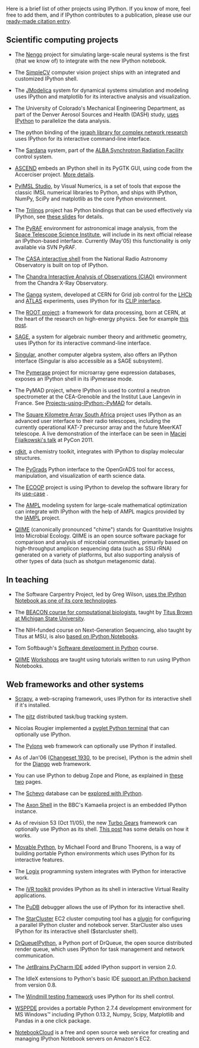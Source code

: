 Here is a brief list of other projects using IPython.  If you know of more, feel free to add them, and if IPython contributes to a publication, please use our [http://ipython.org/citing.html ready-made citation entry].

== Scientific computing projects ==

* The [http://nengo.ca/docs/html/advanced/ipython_notebook.html Nengo] project for simulating large-scale neural systems is the first (that we know of) to integrate with the new IPython notebook.

* The [http://www.simplecv.org SimpleCV] computer vision project ships with an integrated and customized IPython shell.

* The [http://www.jmodelica.org JModelica] system for dynamical systems simulation and modeling uses IPython and matplotlib for its interactive analysis and visualization.

* The University of Colorado's Mechanical Engineering Department, as part of the Denver Aerosol Sources and Health (DASH) study, [http://www.microsoft.com/casestudies/Case_Study_Detail.aspx?CaseStudyID=4000007661 uses IPython] to parallelize the data analysis.

* The python binding of the [http://igraph.sourceforge.net igraph library for complex network research] uses IPython for its interactive command-line interface.

* The [http://www.sardana-controls.org Sardana] system, part of the [http://www.cells.es/ ALBA Synchrotron Radiation Facility] control system.

* [http://ascend.cheme.cmu.edu/ ASCEND] embeds an IPython shell in its PyGTK GUI, using code from the Accerciser project. [http://ascendwiki.cheme.cmu.edu/Python_console_support More details].

* [http://www.vni.com/products/imsl/pyimslstudio/overview.php PyIMSL Studio], by Visual Numerics, is a set of tools that expose the classic IMSL numerical libraries to Python, and ships with IPython, NumPy, SciPy and matplotlib as the core Python environment.

* The [http://trilinos.sandia.gov Trilinos] project has Python bindings that can be used effectively via IPython, see [http://ipython.scipy.org/talks/Trilinos-IPython.pdf these slides] for details.

* The [http://www.stsci.edu/resources/software_hardware/pyraf PyRAF] environment for astronomical image analysis, from the [http://www.stsci.edu/ Space Telescope Science Institute], will include in its next official release an IPython-based interface.  Currently (May'05) this functionality is only available via SVN PyRAF.

* The [http://casa.nrao.edu/demo1.shtml CASA interactive shell] from the National Radio Astronomy Observatory is built on top of IPython.

* The [http://cxc.harvard.edu/ciao Chandra Interactive Analysis of Observations (CIAO)] environment from the Chandra X-Ray Observatory.

* The [http://ganga.web.cern.ch/ganga Ganga] system, developed at CERN for Grid job control for the [http://lhcb.web.cern.ch/lhcb LHCb] and [http://atlas.web.cern.ch/Atlas/index.html ATLAS] experiments, uses IPython for its [http://ganga.web.cern.ch/ganga/user/v4/CLIP CLIP interface].

* The [http://root.cern.ch/drupal/content/discovering-root ROOT project]: a framework for data processing, born at CERN, at the heart of the research on high-energy physics. See for example [http://root.cern.ch/drupal/content/ipython-notebooks-and-root-0 this post].

* [http://www.sagemath.org/ SAGE], a system for algebraic number theory and arithmetic geometry, uses IPython for its interactive command-line interface.

* [http://www.singular.uni-kl.de/ Singular], another computer algebra system, also offers an IPython interface (Singular is also accessible as a SAGE subsystem).

* The [http://pymerase.sourceforge.net/ Pymerase] project for microarray gene expression databases, exposes an IPython shell in its iPymerase mode.

* The PyMAD project, where IPython is used to control a neutron spectrometer at the CEA-Grenoble and the Institut Laue Langevin in France.  See [[Projects-using-IPython:-PyMAD]] for details.

* The [http://www.ska.ac.za Square Kilometre Array South Africa] project uses IPython as an advanced user interface to their radio telescopes, including the currently operational KAT-7 precursor array and the future MeerKAT telescope. A live demonstration of the interface can be seen in [http://pycon.blip.tv/file/4881233 Maciej Fijalkowski's talk] at PyCon 2011.

* [http://code.google.com/p/rdkit/wiki/IPythonIntegration rdkit], a chemistry toolkit, integrates with IPython to display molecular structures.

* The [http://opengrads.org/wiki/index.php?title=Python_Interface_to_GrADS PyGrads] Python interface to the OpenGrADS tool for access, manipulation, and visualization of earth science data.

* The [http://tw.rpi.edu/web/project/ECOOP ECOOP] project is using IPython to develop the software library for its [http://tw.rpi.edu/web/doc/ICES_2012 use-case] .

* The [http://www.ampl.com/ AMPL] modeling system for large-scale mathematical optimization can integrate with IPython with the help of AMPL magics provided by the [https://github.com/vitaut/iampl IAMPL] project.

* [http://www.qiime.org QIIME] (canonically pronounced "chime") stands for Quantitative Insights Into Microbial Ecology. QIIME is an open source software package for comparison and analysis of microbial communities, primarily based on high-throughput amplicon sequencing data (such as SSU rRNA) generated on a variety of platforms, but also supporting analysis of other types of data (such as shotgun metagenomic data).

== In teaching ==

* The Software Carpentry Project, led by Greg Wilson, [http://software-carpentry.org/blog/2013/03/using-notebook-as-a-teaching-tool.html uses the IPython Notebook as one of its core technologies].

* The [http://ged.msu.edu/angus/beacon-2012/ BEACON course for computational biologists], taught by [http://ged.msu.edu/ Titus Brown at Michigan State University].

* The NIH-funded course on Next-Generation Sequencing, also taught by Titus at MSU, is also [https://github.com/ngs-docs/ngs-notebooks based on IPython Notebooks].

* Tom Softbaugh's [http://www.softbaugh.com/courses/python1/ Software development in Python] course.

* [http://www.qiime.org QIIME] [https://docs.google.com/spreadsheet/ccc?key=0AvglGXLayhG7dDB2UFBXcW5Vd1VFT25fWWRtVUprclE&usp=drive_web#gid=0 Workshops] are taught using tutorials written to run using IPython Notebooks.

== Web frameworks and other systems ==

* [http://readthedocs.org/docs/scrapy/en/latest/topics/shell.html Scrapy], a web-scraping framework, uses IPython for its interactive shell if it's installed.

* The [http://pitz.tplus1.com/ pitz] distributed task/bug tracking system.

* Nicolas Rougier implemented a [http://www.loria.fr/~rougier/pyglet-terminal.html pyglet Python terminal] that can optionally use IPython.

* The [http://pylonshq.com/ Pylons] web framework can optionally use IPython if installed.

* As of Jan'06 ([http://code.djangoproject.com/changeset/1930 Changeset 1930], to be precise), IPython is the admin shell for the [http://www.djangoproject.com/ Django] web framework.

* You can use IPython to debug Zope and Plone, as explained in [http://michaelthornhill.blogspot.com/2005/08/team-development-with-plone-zope-zeo.html these] [http://michaelthornhill.blogspot.com/2005/09/how-to-debug-zopeplone-with-ide.html two] pages.

* The [http://schevo.org/ Schevo] database can be [http://orbtech.com/blog/schevo/got-ipython explored with IPython].

* The [http://kamaelia.sourceforge.net/AxonShell.html Axon Shell] in the BBC's Kamaelia project is an embedded IPython instance.

* As of revision 53 (Oct 11/05), the new [http://www.turbogears.org/ Turbo Gears] framework can optionally use IPython as its shell.  [http://www.twistedrails.org/blog/2005/11/13/editing-modelpy-from-ipython-via-tg-admin-shell/ This post] has some details on how it works.

* [http://www.voidspace.org.uk/python/movpy Movable Python], by Michael Foord and Bruno Thoorens, is a way of building portable Python environments which uses IPython for its interactive features.

* The [http://livelogix.net/logix Logix] programming system integrates with IPython for interactive work.

* The [http://visualisation.tudelft.nl/Projects/iVR iVR toolkit] provides IPython as its shell in interactive Virtual Reality applications.

* The [http://pypi.python.org/pypi/pudb PuDB] debugger allows the use of IPython for its interactive shell.

* The [http://web.mit.edu/stardev/cluster StarCluster] EC2 cluster computing tool has a [http://web.mit.edu/star/cluster/docs/latest/plugins/ipython.html plugin] for configuring a parallel IPython cluster and notebook server. StarCluster also uses IPython for its interactive shell ($starcluster shell). 

* [https://ssl.drqueue.org/redmine/projects/drqueueipython DrQueueIPython], a Python port of DrQueue, the open source distributed render queue, which uses IPython for task management and network communication.

* The [http://www.jetbrains.com/pycharm JetBrains PyCharm IDE] added IPython support in version 2.0.

* The IdleX extensions to Python's basic IDE [http://idlex.sourceforge.net/ipython.html support an IPython backend] from version 0.8.

* The [http://www.getwindmill.com/ Windmill testing framework] uses IPython for its shell control.

* [https://github.com/cwsoft/WSPPDE#readme WSPPDE] provides a portable Python 2.7.4 development environment for MS Windows&trade; including IPython 0.13.2, Numpy, Scipy, Matplotlib and Pandas in a one click package.

* [https://notebookcloud.appspot.com NotebookCloud] is a free and open source web service for creating and managing IPython Notebook servers on Amazon's EC2.